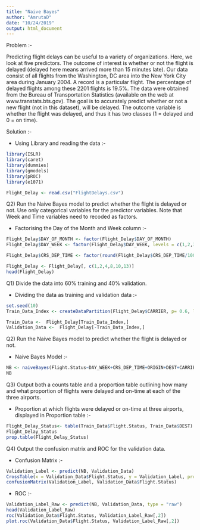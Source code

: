 ---
title: "Naive Bayes"
author: "AmrutaD"
date: "10/24/2019"
output: html_document
---

Problem :-

Predicting flight delays can be useful to a variety of organizations. Here,
we look at five predictors. The outcome of interest is whether or not the flight is delayed (delayed here means
arrived more than 15 minutes late). Our data consist of all flights from the Washington, DC area into the New York City area during January 2004. A record is a particular flight. The percentage of delayed flights among these 2201 flights
is 19.5%. The data were obtained from the Bureau of Transportation Statistics (available on the web at www.transtats.bts.gov). The goal is to accurately predict whether or not a new flight (not in this dataset), will be delayed. The outcome variable is whether the flight was delayed, and thus it has two classes (1 = delayed
and 0 = on time).

Solution :-

* Using Library and reading the data :-

```{r}

library(ISLR)
library(caret)
library(dummies)
library(gmodels)
library(pROC)
library(e1071)

Flight_Delay <- read.csv("FlightDelays.csv")

```

Q2) Run the Naive Bayes model to predict whether the flight is delayed or not. Use only categorical variables for the predictor variables. Note that Week and Time variables need to recoded as factors. 

* Factorising the Day of the Month and Week column :-

```{r}
Flight_Delay$DAY_OF_MONTH <- factor(Flight_Delay$DAY_OF_MONTH)
Flight_Delay$DAY_WEEK <- factor(Flight_Delay$DAY_WEEK, levels = c(1,2,3,4,5,6,7), labels = c("Monday", "Tuesday", "Wednesday", "Thursday", "Friday", "Saturday", "Sunday"))

Flight_Delay$CRS_DEP_TIME <- factor(round(Flight_Delay$CRS_DEP_TIME/100),labels = c("6-7 AM Slot","7-8 AM Slot","8-9 AM Slot", "9-10 AM Slot", "10-11 AM Slot", "11-12 PM Slot", "12-1 PM Slot", "1-2 PM Slot", "2-3 PM Slot", "3-4 PM Slot", "4-5 PM Slot", "5-6 PM Slot", "6-7 PM Slot", "7-8 PM Slot", "8-9 PM Slot", "9-10 PM Slot"))

Flight_Delay <- Flight_Delay[, c(1,2,4,8,10,13)]
head(Flight_Delay)

```

Q1) Divide the data into 60% training and 40% validation.

* Dividing the data as training and validation data :-

```{r}

set.seed(10)
Train_Data_Index <- createDataPartition(Flight_Delay$CARRIER, p= 0.6, list = FALSE)

Train_Data <-  Flight_Delay[Train_Data_Index,]
Validation_Data <-  Flight_Delay[-Train_Data_Index,]

```

Q2) Run the Naive Bayes model to predict whether the flight is delayed or not.

* Naive Bayes Model :-
```{r}

NB <- naiveBayes(Flight.Status~DAY_WEEK+CRS_DEP_TIME+ORIGIN+DEST+CARRIER, data=Train_Data)
NB

```

Q3) Output both a counts table and a proportion table outlining how many and what proportion of    flights were delayed and on-time at each of the three airports.

* Proportion at which flights were delayed or on-time at three airports, displayed in Proportion table :-

```{r}

Flight_Delay_Status<- table(Train_Data$Flight.Status, Train_Data$DEST)
Flight_Delay_Status
prop.table(Flight_Delay_Status)

```
Q4) Output the confusion matrix and ROC for the validation data.

* Confusion Matrix :-

```{r}

Validation_Label <- predict(NB, Validation_Data)
CrossTable(x = Validation_Data$Flight.Status, y = Validation_Label, prop.chisq = FALSE)
confusionMatrix(Validation_Label, Validation_Data$Flight.Status)

```
* ROC :-

```{r}

Validation_Label_Raw <- predict(NB, Validation_Data, type = "raw")
head(Validation_Label_Raw)
roc(Validation_Data$Flight.Status, Validation_Label_Raw[,2])
plot.roc(Validation_Data$Flight.Status, Validation_Label_Raw[,2])

```